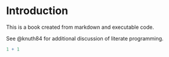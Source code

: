 # Introduction

```{=latex}
\begin{secabstract}{In this chapter, you will learn}
\begin{itemize}
\item{How to install R and RStudio}
\item{How to install packages in RStudio}
\item{Create your first data analysis project in RStudio}
\end{itemize}
\end{secabstract}
```

This is a book created from markdown and executable code.

See @knuth84 for additional discussion of literate programming.

```r
1 + 1
```
